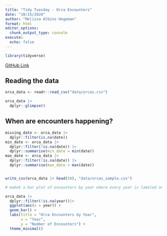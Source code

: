```yaml
---
title: "Tidy Tuesday - Orca Encounters"
date: "10/15/2024"
author: "Melissa Albino Hegeman"
format: html
editor_options: 
  chunk_output_type: console
execute:
  echo: false
---
```


```r

library(tidyverse)

```


[GitHub Link](https://github.com/rfordatascience/tidytuesday/tree/master/data/2024/2024-10-15)


## Reading the data

```r
orca_data <- readr::read_csv("data/orcas.csv")

orca_data |> 
  dplyr::glimpse()
```



## When are encounters happening?

```r

missing_date <- orca_data |> 
  dplyr::filter(is.na(date))
min_date <- orca_data |> 
  dplyr::filter(!is.na(date)) |> 
  dplyr::summarise(min_date = min(date))
max_date <- orca_data |> 
  dplyr::filter(!is.na(date)) |> 
  dplyr::summarise(max_date = max(date))


write_csv(orca_data |> head(50), "data/orcas_sample.csv")
```


```r

# makek a bar plot of encounters by year where every year is labeled on the x axis

orca_data |> 
  dplyr::filter(!is.na(year))|> 
  ggplot(aes(x = year)) +
  geom_bar() +
  labs(title = "Orca Encounters by Year",
       x = "Year",
       y = "Number of Encounters") +
  theme_minimal()




```


